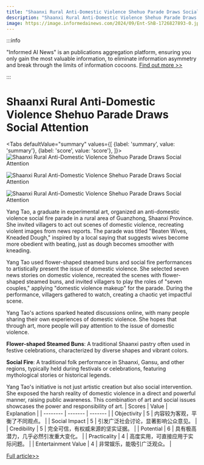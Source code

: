 ```yaml
---
title: "Shaanxi Rural Anti-Domestic Violence Shehuo Parade Draws Social Attention"
description: "Shaanxi Rural Anti-Domestic Violence Shehuo Parade Draws Social Attention"
image: https://image.informedainews.com/2024/09/Ent-ShB-1726827893-0.jpg
---
```



:::info

"Informed AI News" is an publications aggregation platform, ensuring you only gain the most valuable information, to eliminate information asymmetry and break through the limits of information cocoons.  [Find out more >>](/)

:::

# Shaanxi Rural Anti-Domestic Violence Shehuo Parade Draws Social Attention


<Tabs
	defaultValue="summary"
	values={[
	{label: 'summary', value: 'summary'},
	{label: 'score', value: 'score'},
]}>
<TabItem value="summary">
<img
  src="https://image.informedainews.com/2024/09/Ent-ShB-1726827893-0.jpg"
  alt="Shaanxi Rural Anti-Domestic Violence Shehuo Parade Draws Social Attention"
/>

<img
  src="https://image.informedainews.com/2024/09/Ent-1Zz-1726827893-1.jpg"
  alt="Shaanxi Rural Anti-Domestic Violence Shehuo Parade Draws Social Attention"
/>

<img
  src="https://image.informedainews.com/2024/09/Ent-fzF-1726827893-2.jpg"
  alt="Shaanxi Rural Anti-Domestic Violence Shehuo Parade Draws Social Attention"
/>



Yang Tao, a graduate in experimental art, organized an anti-domestic violence social fire parade in a rural area of Guanzhong, Shaanxi Province. She invited villagers to act out scenes of domestic violence, recreating violent images from news reports. The parade was titled "Beaten Wives, Kneaded Dough," inspired by a local saying that suggests wives become more obedient with beating, just as dough becomes smoother with kneading.

Yang Tao used flower-shaped steamed buns and social fire performances to artistically present the issue of domestic violence. She selected seven news stories on domestic violence, recreated the scenes with flower-shaped steamed buns, and invited villagers to play the roles of "seven couples," applying "domestic violence makeup" for the parade. During the performance, villagers gathered to watch, creating a chaotic yet impactful scene.

Yang Tao's actions sparked heated discussions online, with many people sharing their own experiences of domestic violence. She hopes that through art, more people will pay attention to the issue of domestic violence.

**Flower-shaped Steamed Buns**: A traditional Shaanxi pastry often used in festive celebrations, characterized by diverse shapes and vibrant colors.

**Social Fire**: A traditional folk performance in Shaanxi, Gansu, and other regions, typically held during festivals or celebrations, featuring mythological stories or historical legends.

Yang Tao's initiative is not just artistic creation but also social intervention. She exposed the harsh reality of domestic violence in a direct and powerful manner, raising public awareness. This combination of art and social issues showcases the power and responsibility of art.
</TabItem>
<TabItem value="score">
	| Scores     | Value   | Explanation |
	| -------- | ------- | ------- |
	| Objectivity  | 5    | 内容较为客观，平衡了不同观点。    |
	| Social Impact | 5     | 引发广泛社会讨论，显著影响公众意见。    |
	| Credibility    | 5    | 完全可信，有权威来源的坚实证据。    |
	| Potential    | 6    | 具有极高潜力，几乎必然引发重大变化。    |
	| Practicality    | 4    | 高度实用，可直接应用于实际问题。    |
	| Entertainment Value    | 4    | 非常娱乐，能吸引广泛观众。    |
</TabItem>
</Tabs>

[Full article>>](https://www.thepaper.cn/newsDetail_forward_28794104)
